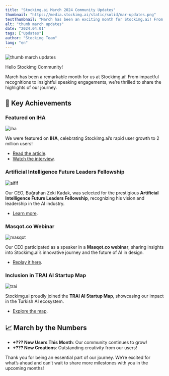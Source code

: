 ```yaml
---
title: "Stockimg.ai March 2024 Community Updates"
thumbnail: "https://media.stockimg.ai/static/solid/mar-updates.png"
textThumbnail: "March has been an exciting month for Stockimg.ai! From influential webinars to key recognitions, here’s a recap of our achievements."
alt: "thumb march updates"
date: "2024.04.01"
tags: ["Updates"]
author: "Stockimg Team"
lang: "en"
---
```


![thumb march updates](https://media.stockimg.ai/static/solid/mar-updates.png)

Hello Stockimg Community!

March has been a remarkable month for us at Stockimg.ai! From impactful recognitions to insightful speaking engagements, we’re thrilled to share the highlights of our journey.

## 🌟 Key Achievements

### Featured on IHA  
![iha](https://media.stockimg.ai/static/solid/feb-iha.png)

We were featured on **IHA**, celebrating Stockimg.ai’s rapid user growth to 2 million users!  
- [Read the article](https://www.iha.com.tr/istanbul-haberleri/turk-ogrencilerin-gelistirdigi-yapay-zeka-uygulamasi-2-milyon-kullaniciya-ulasti-64391905).  
- [Watch the interview](https://www.linkedin.com/posts/bugrahan-zeki-kadak_yapay-zek%C3%A2-giri%C5%9Fimimiz-stockimg-ai%C4%B1n-ba%C5%9Far%C4%B1-activity-7172573297581264896-t-TV).  

### Artificial Intelligence Future Leaders Fellowship  
![aiflf](https://media.stockimg.ai/static/solid/mar-program.png)

Our CEO, Buğrahan Zeki Kadak, was selected for the prestigious **Artificial Intelligence Future Leaders Fellowship**, recognizing his vision and leadership in the AI industry.  
- [Learn more](https://webrazzi.com/2024/03/29/artificial-intelligence-future-leaders-fellowship-programinin-ilk-donemine-secilen-girisimler/).  

### Masqot.co Webinar  
![masqot](https://media.stockimg.ai/static/solid/mar-masqot.png)

Our CEO participated as a speaker in a **Masqot.co webinar**, sharing insights into Stockimg.ai’s innovative journey and the future of AI in design.  
- [Replay it here](https://www.linkedin.com/events/7173665371835633664).  

### Inclusion in TRAI AI Startup Map  
![trai](https://media.stockimg.ai/static/solid/mar-trai.png)

Stockimg.ai proudly joined the **TRAI AI Startup Map**, showcasing our impact in the Turkish AI ecosystem.  
- [Explore the map](https://turkiye.ai/turkiye-yapay-zeka-inisiyatifinin-ocak-2024-yapay-zeka-girisimleri-haritasi-yayinlandi/).  

## 📈 March by the Numbers

- **+??? New Users This Month**: Our community continues to grow!  
- **+??? New Creations**: Outstanding creativity from our users!  


Thank you for being an essential part of our journey. We’re excited for what’s ahead and can’t wait to share more milestones with you in the upcoming months!